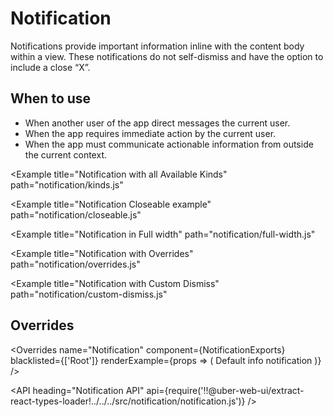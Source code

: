 <!--
Copyright (c) 2018-2019 Uber Technologies, Inc.

This source code is licensed under the MIT license found in the
LICENSE file in the root directory of this source tree.
-->





# Notification

Notifications provide important information inline with the content body within a view. These
notifications do not self-dismiss and have the option to include a close “X”.

## When to use

- When another user of the app direct messages the current user.
- When the app requires immediate action by the current user.
- When the app must communicate actionable information from outside the current context.

<Example title="Notification Basic Usage" path="notification/basic.js">
  <Basic />
</Example>

<Example
  title="Notification with all Available Kinds"
  path="notification/kinds.js"
>
  <Kinds />
</Example>

<Example
  title="Notification Closeable example"
  path="notification/closeable.js"
>
  <Closeable />
</Example>

<Example
  title="Notification in Full width"
  path="notification/full-width.js"
>
  <FullWidth />
</Example>

<Example
  title="Notification with Overrides"
  path="notification/overrides.js"
>
  <Customization />
</Example>

<Example
  title="Notification with Custom Dismiss"
  path="notification/custom-dismiss.js"
>
  <CustomDismiss />
</Example>

## Overrides

<Overrides
  name="Notification"
  component={NotificationExports}
  blacklisted={['Root']}
  renderExample={props => (
    <Notification overrides={props.overrides} closeable>
      Default info notification
    </Notification>
  )}
/>

<API
  heading="Notification API"
  api={require('!!@uber-web-ui/extract-react-types-loader!../../../src/notification/notification.js')}
/>

